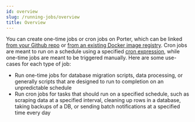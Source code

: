 ```yaml
---
id: overview
slug: /running-jobs/overview
title: Overview
---
```


You can create one-time jobs or cron jobs on Porter, which can be linked [from your Github repo](https://docs.porter.run/deploying-applications/deploying-from-github) or [from an existing Docker image registry](https://docs.porter.run/deploying-applications/deploying-from-docker-registry). Cron jobs are meant to run on a schedule using a specified [cron expression](https://en.wikipedia.org/wiki/Cron#CRON_expression), while one-time jobs are meant to be triggered manually. Here are some use-cases for each type of job:

- Run one-time jobs for database migration scripts, data processing, or generally scripts that are designed to run to completion on an unpredictable schedule
- Run cron jobs for tasks that should run on a specified schedule, such as scraping data at a specified interval, cleaning up rows in a database, taking backups of a DB, or sending batch notifications at a specified time every day
